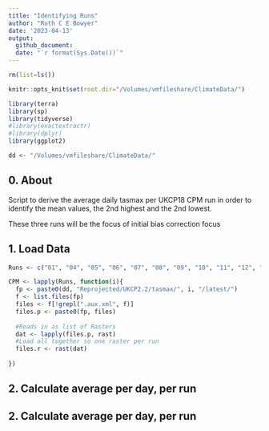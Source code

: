 ```yaml
---
title: "Identifying Runs"
author: "Ruth C E Bowyer"
date: '2023-04-13'
output: 
  github_document:
  date: "`r format(Sys.Date())`"
---
```


```r
rm(list=ls())

knitr::opts_knit$set(root.dir="/Volumes/vmfileshare/ClimateData/")

library(terra)
library(sp)
library(tidyverse)
#library(exactextractr)
#library(dplyr)
library(ggplot2)

dd <- "/Volumes/vmfileshare/ClimateData/"

```


## **0. About**

Script to derive the average daily tasmax per UKCP18 CPM run in order to identify the mean values, the 2nd highest and the 2nd lowest. 

These three runs will be the focus of initial bias correction focus 

## **1. Load Data**

```r

Runs <- c("01", "04", "05", "06", "07", "08", "09", "10", "11", "12", "13", "15")

CPM <- lapply(Runs, function(i){
  fp <- paste0(dd, "Reprojected/UKCP2.2/tasmax/", i, "/latest/")
  f <- list.files(fp)
  files <- f[!grepl(".aux.xml", f)]
  files.p <- paste0(fp, files)
  
  #Reads in as list of Rasters 
  dat <- lapply(files.p, rast) 
  #Load all together so one raster per run
  files.r <- rast(dat)
  
})


```

## **2. Calculate average per day, per run**


## **2. Calculate average per day, per run**